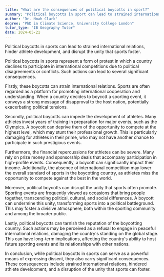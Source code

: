 ```yaml
---
title: "What are the consequences of political boycotts in sport?"
summary: "Political boycotts in sport can lead to strained international relations, hinder athlete development, and disrupt the unity of sports."
author: "Dr. Noah Clark"
degree: "PhD in Climate Science, University College London"
tutor_type: "IB Geography Tutor"
date: 2024-05-21
---
```


Political boycotts in sports can lead to strained international relations, hinder athlete development, and disrupt the unity that sports foster.

Political boycotts in sports represent a form of protest in which a country declines to participate in international competitions due to political disagreements or conflicts. Such actions can lead to several significant consequences. 

Firstly, these boycotts can strain international relations. Sports are often regarded as a platform for promoting international cooperation and understanding. When a country decides to boycott a sporting event, it conveys a strong message of disapproval to the host nation, potentially exacerbating political tensions.

Secondly, political boycotts can impede the development of athletes. Many athletes invest years of training in preparation for major events, such as the Olympics. A boycott can deprive them of the opportunity to compete at the highest level, which may stunt their professional growth. This is particularly damaging for athletes in their prime, who may not have another chance to participate in such prestigious events.

Furthermore, the financial repercussions for athletes can be severe. Many rely on prize money and sponsorship deals that accompany participation in high-profile events. Consequently, a boycott can significantly impact their income. Additionally, the absence of international competition may lower the overall standard of sports in the boycotting country, as athletes miss the opportunity to compete against the best in the world.

Moreover, political boycotts can disrupt the unity that sports often promote. Sporting events are frequently viewed as occasions that bring people together, transcending political, cultural, and social differences. A boycott can undermine this unity, transforming sports into a political battleground. This may foster a divisive atmosphere, both within the sporting community and among the broader public.

Lastly, political boycotts can tarnish the reputation of the boycotting country. Such actions may be perceived as a refusal to engage in peaceful international relations, damaging the country's standing on the global stage. This can have long-term implications, affecting the country's ability to host future sporting events and its relationships with other nations.

In conclusion, while political boycotts in sports can serve as a powerful means of expressing dissent, they also carry significant consequences. These consequences include strained international relations, hindered athlete development, and a disruption of the unity that sports can foster.
    